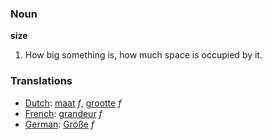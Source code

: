 === Noun ===

'''size'''

# How big something is, how much space is occupied by it.

=== Translations ===
*[[Dutch]]: [[maat]] ''f'', [[grootte]] ''f''
*[[French]]: [[grandeur]] ''f''
*[[German]]: [[Größe]] ''f''